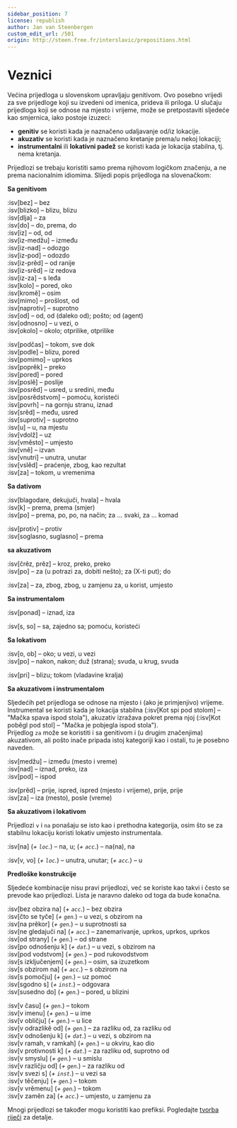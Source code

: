 ```yaml
---
sidebar_position: 7
license: republish
author: Jan van Steenbergen
custom_edit_url: /501
origin: http://steen.free.fr/interslavic/prepositions.html
---
```


# Veznici

Većina prijedloga u slovenskom upravljaju genitivom. Ovo posebno vrijedi za sve prijedloge koji su izvedeni od imenica, prideva ili priloga. U slučaju prijedloga koji se odnose na mjesto i vrijeme, može se pretpostaviti sljedeće kao smjernica, iako postoje izuzeci:

- **genitiv** se koristi kada je naznačeno udaljavanje od/iz lokacije.
- **akuzativ** se koristi kada je naznačeno kretanje prema/u nekoj lokaciji;
- **instrumentalni** ili **lokativni padež** se koristi kada je lokacija stabilna, tj. nema kretanja.

Prijedlozi se trebaju koristiti samo prema njihovom logičkom značenju, a ne prema nacionalnim idiomima. Slijedi popis prijedloga na slovenačkom:

**Sa genitivom**

:isv[bez] – bez\
:isv[blizko] – blizu, blizu\
:isv[dlja] – za\
:isv[do] – do, prema, do\
:isv[iz] – od, od\
:isv[iz-medžu] – između\
:isv[iz-nad] – odozgo\
:isv[iz-pod] – odozdo\
:isv[iz-prěd] – od ranije\
:isv[iz-srěd] – iz redova\
:isv[iz-za] – s leđa\
:isv[kolo] – pored, oko\
:isv[kromě] – osim\
:isv[mimo] – prošlost, od\
:isv[naprotiv] – suprotno\
:isv[od] – od, od (daleko od); pošto; od (agent)\
:isv[odnosno] – u vezi, o\
:isv[okolo] – okolo; otprilike, otprilike

:isv[podčas] – tokom, sve dok\
:isv[podle] – blizu, pored\
:isv[pomimo] – uprkos\
:isv[poprěk] – preko\
:isv[pored] – pored\
:isv[poslě] – poslije\
:isv[posrěd] – usred, u sredini, među\
:isv[posrědstvom] – pomoću, koristeći\
:isv[povrh] – na gornju stranu, iznad\
:isv[srěd] – među, usred\
:isv[suprotiv] – suprotno\
:isv[u] – u, na mjestu\
:isv[vdolž] – uz\
:isv[vměsto] – umjesto\
:isv[vně] – izvan\
:isv[vnutri] – unutra, unutar\
:isv[vslěd] – praćenje, zbog, kao rezultat\
:isv[za] – tokom, u vremenima

**Sa dativom**

:isv[blagodare, dekujuči, hvala] – hvala\
:isv[k] – prema, prema (smjer)\
:isv[po] – prema, po, po, na način; za ... svaki, za ... komad

:isv[protiv] – protiv\
:isv[soglasno, suglasno] – prema

**sa akuzativom**

:isv[črěz, prěz] – kroz, preko, preko\
:isv[po] – za (u potrazi za, dobiti nešto); za (X-ti put); do

:isv[za] – za, zbog, zbog, u zamjenu za, u korist, umjesto

**Sa instrumentalom**

:isv[ponad] – iznad, iza

:isv[s, so] – sa, zajedno sa; pomoću, koristeći

**Sa lokativom**

:isv[o, ob] – oko; u vezi, u vezi\
:isv[po] – nakon, nakon; duž (strana); svuda, u krug, svuda

:isv[pri] – blizu; tokom (vladavine kralja)

**Sa akuzativom i instrumentalom**

Sljedećih pet prijedloga se odnose na mjesto i (ako je primjenjivo) vrijeme. Instrumental se koristi kada je lokacija stabilna (:isv[Kot spi pod stolom] – "Mačka spava ispod stola"), akuzativ izražava pokret prema njoj (:isv[Kot poběgl pod stol] – "Mačka je pobjegla ispod stola").\
Prijedlog `za` može se koristiti i sa genitivom i (u drugim značenjima) akuzativom, ali pošto inače pripada istoj kategoriji kao i ostali, tu je posebno naveden.

:isv[medžu] – između (mesto i vreme)\
:isv[nad] – iznad, preko, iza\
:isv[pod] – ispod

:isv[prěd] – prije, ispred, ispred (mjesto i vrijeme), prije, prije\
:isv[za] – iza (mesto), posle (vreme)

**Sa akuzativom i lokativom**

Prijedlozi `v` i `na` ponašaju se isto kao i prethodna kategorija, osim što se za stabilnu lokaciju koristi lokativ umjesto instrumentala.

:isv[na] (_+ `loc`._) – na, u; (_+ `acc`._) – na(na), na

:isv[v, vo] (_+ `loc`._) – unutra, unutar; (_+ `acc`._) – u

**Predloške konstrukcije**

Sljedeće kombinacije nisu pravi prijedlozi, već se koriste kao takvi i često se prevode kao prijedlozi. Lista je naravno daleko od toga da bude konačna.

:isv[bez obzira na] (_+ `acc`._) – bez obzira\
:isv[čto se tyče] (_+ `gen`._) – u vezi, s obzirom na\
:isv[na prěkor] (_+ `gen`._) – u suprotnosti sa\
:isv[ne gledajuči na] (_+ `acc`._) – zanemarivanje, uprkos, uprkos, uprkos\
:isv[od strany] (_+ `gen`._) – od strane\
:isv[po odnošenju k] (_+ `dat`._) – u vezi, s obzirom na\
:isv[pod vodstvom] (_+ `gen`._) – pod rukovodstvom\
:isv[s izključenjem] (_+ `gen`._) – osim, sa izuzetkom\
:isv[s obzirom na] (_+ `acc`._) – s obzirom na\
:isv[s pomočju] (_+ `gen`._) – uz pomoć\
:isv[sgodno s] (_+ `inst`._) – odgovara\
:isv[susedno do] (_+ `gen`._) – pored, u blizini

:isv[v času] (_+ `gen`._) – tokom\
:isv[v imenu] (_+ `gen`._) – u ime\
:isv[v obličju] (_+ `gen`._) – u lice\
:isv[v odrazlikě od] (_+ `gen`._) – za razliku od, za razliku od\
:isv[v odnošenju k] (_+ `dat`._) – u vezi, s obzirom na\
:isv[v ramah, v ramkah] (_+ `gen`._) – u okviru, kao dio\
:isv[v protivnosti k] (_+ `dat`._) – za razliku od, suprotno od\
:isv[v smyslu] (_+ `gen`._) – u smislu\
:isv[v različju od] (_+ `gen`._) – za razliku od\
:isv[v svezi s] (_+ `inst`._) – u vezi sa\
:isv[v těčenju] (_+ `gen`._) – tokom\
:isv[v vrěmenu] (_+ `gen`._) – tokom\
:isv[v zaměn za] (_+ `acc`._) – umjesto, u zamjenu za

Mnogi prijedlozi se također mogu koristiti kao prefiksi. Pogledajte [tvorba riječi][1] za detalje.

[1]: ../vocabulary/word-formation.mdx#prefixes

